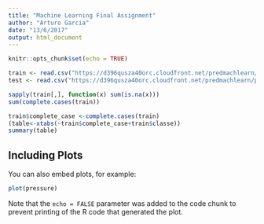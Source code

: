 ```yaml
---
title: "Machine Learning Final Assignment"
author: "Arturo Garcia"
date: "13/6/2017"
output: html_document
---
```


```r
knitr::opts_chunk$set(echo = TRUE)
```



```r
train <- read.csv("https://d396qusza40orc.cloudfront.net/predmachlearn/pml-training.csv", stringsAsFactors = FALSE)
test <- read.csv("https://d396qusza40orc.cloudfront.net/predmachlearn/pml-testing.csv", stringsAsFactors = FALSE)

```


```r
sapply(train[,], function(x) sum(is.na(x)))
sum(complete.cases(train))

train$complete_case <-complete.cases(train)
(table<-xtabs(~train$complete_case+train$classe))
summary(table)
```

## Including Plots

You can also embed plots, for example:

```r
plot(pressure)
```

Note that the `echo = FALSE` parameter was added to the code chunk to prevent printing of the R code that generated the plot.
